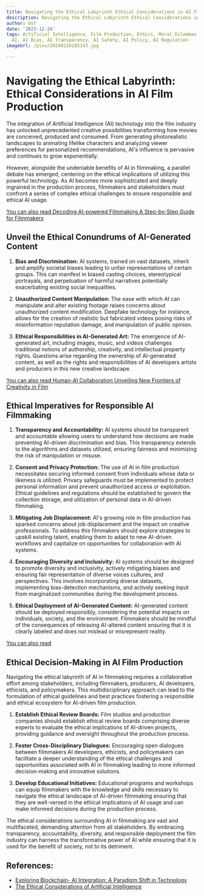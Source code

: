 ```yaml
---
title: Navigating the Ethical Labyrinth Ethical Considerations in AI Film Production
description: Navigating the Ethical Labyrinth Ethical Considerations in AI Film Production
author: Usf
date: '2023-12-24'
tags: Artificial Intelligence, Film Production, Ethics, Moral Dilemmas, Responsible
  AI, AI Bias, AI Transparency, AI Safety, AI Policy, AI Regulation
imageUrl: /pixa/20240116185143.jpg

---
```

#  Navigating the Ethical Labyrinth: Ethical Considerations in AI Film Production

The integration of Artificial Intelligence  (AI) technology into the  film industry has unlocked  unprecedented creative possibilities transforming how movies are  conceived, produced and consumed. From generating photorealistic landscapes to animating lifelike characters and analyzing viewer  preferences for personalized recommendations, AI's influence is pervasive and continues to grow exponentially.

However, alongside  the undeniable benefits of  AI in filmmaking, a parallel debate has emerged, centering on the ethical  implications of utilizing  this powerful technology. As  AI becomes more  sophisticated and deeply  ingrained in the production process, filmmakers and stakeholders must confront  a series of complex ethical challenges to ensure responsible and ethical AI usage.

[You can  also read Decoding AI-powered Filmmaking A Step-by-Step Guide for Filmmakers](Decoding%20AI-powered%20Filmmaking%20A%20Step-by-Step%20Guide%20for%20Filmmakers)


##  Unveil the Ethical Conundrums of AI-Generated Content

1. **Bias  and Discrimination:** AI systems, trained on vast  datasets, inherit and amplify societal biases leading to unfair representations of certain groups. This can manifest in biased casting  choices, stereotypical portrayals, and perpetuation of harmful narratives potentially exacerbating existing  social inequalities.

2. **Unauthorized Content Manipulation:** The ease with which AI can manipulate and alter existing footage raises concerns about unauthorized content modification. Deepfake technology for instance, allows for  the creation of realistic but fabricated videos posing risks of misinformation reputation damage, and manipulation of public opinion.

3. **Ethical Responsibilities in  AI-Generated Art:** The emergence of AI-generated art, including  images, music, and videos challenges traditional notions of authorship, creativity, and intellectual property rights. Questions arise regarding  the ownership of  AI-generated content, as well as the rights and responsibilities of AI developers artists and producers in this  new creative landscape.

[You  can also read Human-AI Collaboration Unveiling New Frontiers of Creativity in Film](Human-AI%20Collaboration%20Unveiling%20New%20Frontiers%20of%20Creativity%20in%20Film)


## Ethical Imperatives for Responsible AI Filmmaking

1. **Transparency and Accountability:** AI systems should be transparent and accountable allowing users to understand how decisions  are  made preventing AI-driven discrimination and bias. This transparency extends to the algorithms and datasets utilized,  ensuring fairness and minimizing  the risk of manipulation or misuse.

2. **Consent and Privacy Protection:** The use of AI in film  production necessitates securing informed consent from individuals whose data or likeness is utilized. Privacy safeguards must be implemented to  protect  personal information and prevent unauthorized access or exploitation. Ethical guidelines and regulations should be established to govern the collection storage, and utilization of personal data in AI-driven filmmaking.

3. **Mitigating Job Displacement:** AI's growing role in  film production has sparked concerns about job  displacement and the impact on creative professionals. To address this filmmakers should explore strategies to upskill existing  talent, enabling them to adapt  to new AI-driven workflows and capitalize on  opportunities for collaboration with AI  systems.

4. **Encouraging Diversity and Inclusivity:** AI systems  should be designed to promote diversity and inclusivity, actively mitigating biases and ensuring fair  representation of diverse voices cultures, and  perspectives. This involves incorporating diverse datasets, implementing bias-detection mechanisms, and actively seeking input from  marginalized communities during the development process.

5. **Ethical  Deployment of  AI-Generated Content:** AI-generated content should be  deployed responsibly, considering the potential impacts on individuals, society, and the environment. Filmmakers should be mindful of the consequences of releasing AI-altered content ensuring that it is clearly labeled and does not mislead or  misrepresent reality.

[You can also read ]()


## Ethical Decision-Making in AI Film Production

Navigating the ethical labyrinth of  AI in filmmaking requires a  collaborative effort among stakeholders,  including filmmakers, producers, AI developers, ethicists, and policymakers. This  multidisciplinary approach can lead  to the formulation of ethical guidelines and best practices fostering a responsible  and ethical ecosystem  for  AI-driven film production.

1. **Establish Ethical  Review Boards:** Film studios and production  companies  should establish ethical review boards comprising diverse experts to evaluate the ethical implications of AI-driven projects, providing guidance and oversight throughout the production  process.

2.  **Foster Cross-Disciplinary Dialogues:** Encouraging open dialogues  between filmmakers AI developers, ethicists, and policymakers can facilitate a deeper understanding  of the ethical challenges and opportunities associated with AI in filmmaking leading to more informed  decision-making  and innovative solutions.

3. **Develop Educational Initiatives:** Educational programs and workshops can  equip filmmakers with the knowledge and skills necessary to navigate the  ethical landscape of AI-driven  filmmaking ensuring that they are well-versed in the ethical implications of AI usage and can make informed decisions  during the production process.

The ethical considerations surrounding AI in filmmaking are vast and multifaceted, demanding attention from  all stakeholders. By  embracing transparency, accountability, diversity, and  responsible deployment the film industry can harness the transformative power of AI while ensuring that it is used for the benefit of society, not  to its detriment.

## References:
- [Exploring Blockchain- AI Integration: A Paradigm Shift in Technology](https://www.linkedin.com/pulse/exploring-blockchain-ai-integration-paradigm-shift-technology)
- [The Ethical Considerations of Artificial Intelligence](https://www.captechu.edu/blog/ethical-considerations-of-artificial-intelligence)
